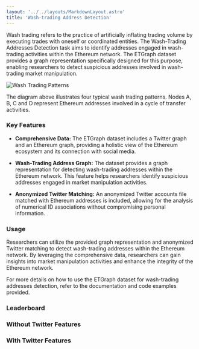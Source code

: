 ```yaml
---
layout: '../../layouts/MarkdownLayout.astro'
title: 'Wash-trading Address Detection'
---
```



Wash trading refers to the practice of artificially inflating trading volume by executing trades with oneself or coordinated entities. The Wash-Trading Addresses Detection task aims to identify addresses engaged in wash-trading activities within the Ethereum network. The ETGraph dataset provides a graph representation specifically designed for this purpose, enabling researchers to detect suspicious addresses involved in wash-trading market manipulation.

![Wash Trading Patterns](/diagrams/wash_trading_patterns.png)

The diagram above illustrates four typical wash trading patterns. Nodes A, B, C and D represent Ethereum addresses involved in a cycle of transfer activities.

### Key Features

- **Comprehensive Data:** The ETGraph dataset includes a Twitter graph and an Ethereum graph, providing a holistic view of the Ethereum ecosystem and its connection with social media.

- **Wash-Trading Address Graph:** The dataset provides a graph representation for detecting wash-trading addresses within the Ethereum network. This feature helps researchers identify suspicious addresses engaged in market manipulation activities.

- **Anonymized Twitter Matching:** An anonymized Twitter accounts file matched with Ethereum addresses is included, allowing for the analysis of numerical ID associations without compromising personal information.

### Usage

Researchers can utilize the provided graph representation and anonymized Twitter matching to detect wash-trading addresses within the Ethereum network. By leveraging the comprehensive data, researchers can gain insights into market manipulation activities and enhance the integrity of the Ethereum network.

For more details on how to use the ETGraph dataset for wash-trading addresses detection, refer to the documentation and code examples provided.

### Leaderboard

### Without Twitter Features

<Leaderboard jsonString={JSON.stringify(dataWithoutTwitter)} leaderboardName="wash-trading-address-detection_without-twitter" />

### With Twitter Features

<Leaderboard jsonString={JSON.stringify(dataWithTwitter)} leaderboardName="wash-trading-address-detection_with-twitter" />
